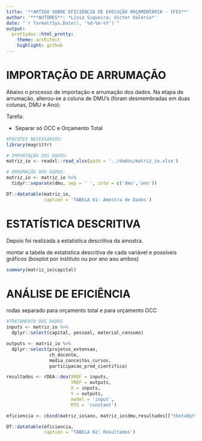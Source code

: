 ```yaml
---
title: '**ARTIGO SOBRE EFICIÊNCIA DE EXECUÇÃO ORÇAMENTÁRIA - IFES**'
author: '***AUTORES**: *Lívia Siqueira; Victor Valerio*'
date: "`r format(Sys.Date(), '%d-%m-%Y')`"
output:
  prettydoc::html_pretty:
    theme: architect
    highlight: github
---
```


# IMPORTAÇÃO DE ARRUMAÇÃO
Abaixo o processo de importação e arrumação dos dados. Na etapa de arrumação, 
alterou-se a coluna de DMU's (foram desmembradas em duas colunas, DMU e Ano):

Tarefa:

- Separar só OCC e Orçamento Total
```r
#PACOTES NECESSÁRIOS:
library(magrittr)

# IMPORTAÇÃO DOS DADOS:
matriz_io <- readxl::read_xlsx(path = '../dados/matriz_io.xlsx')

# ARRUMAÇÃO DOS DADOS: 
matriz_io <- matriz_io %>% 
  tidyr::separate(dmu, sep = ' ', into = c('dmu','ano'))

DT::datatable(matriz_io, 
              caption = 'TABELA 01: Amostra de Dados')

```

# ESTATÍSTICA DESCRITIVA
Depois foi realizada a estatística descritiva da amostra.

montar a tabela de estatistica descritiva de cada variável e possíveis gráficos 
(boxplot por instituto ou por ano aou ambos)
```r
summary(matriz_io$capital)
```


# ANÁLISE DE EFICIÊNCIA

rodas separado para orçamento total e para orçamento OCC

```r
#TRATAMENTO DOS DADOS 
inputs <- matriz_io %>% 
  dplyr::select(capital, pessoal, material_consumo)

outputs <- matriz_io %>% 
  dplyr::select(projetos_extensao,
                ch_docente,
                media_conceitos_cursos,
                participacao_prod_cientifica)

resultados <- rDEA::dea(XREF = inputs,
                        YREF = outputs,
                        X = inputs,
                        Y = outputs,
                        model = 'input',
                        RTS = 'constant')

eficiencia <- cbind(matriz_io$ano, matriz_io$dmu,resultados[["thetaOpt"]])

DT::datatable(eficiencia, 
              caption = 'TABELA 02: Resultados')
```

